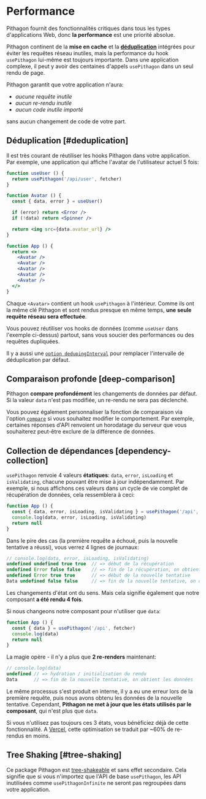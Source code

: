 # Performance

Pithagon fournit des fonctionnalités critiques dans tous les types d'applications Web, donc **la performance** est une priorité absolue.

Pithagon continent de la **mise en cache** et la **[déduplication](#deduplication)** intégrées pour éviter les requêtes réseau inutiles, mais la performance du hook `usePithagon` lui-même est toujours importante. Dans une application complexe, il peut y avoir des centaines d'appels `usePithagon` dans un seul rendu de page.

Pithagon garantit que votre application n'aura:

- _aucune requête inutile_
- _aucun re-rendu inutile_
- _aucun code inutile importé_

sans aucun changement de code de votre part.

## Déduplication [#deduplication]

Il est très courant de réutiliser les hooks Pithagon dans votre application. Par exemple, une application qui affiche l'avatar de l'utilisateur actuel 5 fois:

```jsx
function useUser () {
  return usePithagon('/api/user', fetcher)
}

function Avatar () {
  const { data, error } = useUser()

  if (error) return <Error />
  if (!data) return <Spinner />

  return <img src={data.avatar_url} />
}

function App () {
  return <>
    <Avatar />
    <Avatar />
    <Avatar />
    <Avatar />
    <Avatar />
  </>
}
```

Chaque `<Avatar>` contient un hook `usePithagon` à l'intérieur. Comme ils ont la même clé Pithagon et sont rendus presque en même temps, **une seule requête réseau sera effectuée**.

Vous pouvez réutiliser vos hooks de données (comme `useUser` dans l'exemple ci-dessus) partout, sans vous soucier des performances ou des requêtes dupliquées.

Il y a aussi une [`option dedupingInterval`](/docs/api) pour remplacer l'intervalle de déduplication par défaut.

## Comparaison profonde [deep-comparison]

Pithagon **compare profondément** les changements de données par défaut. Si la valeur `data` n'est pas modifiée, un re-rendu ne sera pas déclenché.

Vous pouvez également personnaliser la fonction de comparaison via l'option [`compare`](/docs/api) si vous souhaitez modifier le comportement.
Par exemple, certaines réponses d'API renvoient un horodatage du serveur que vous souhaiterez peut-être exclure de la différence de données.

## Collection de dépendances [dependency-collection]

`usePithagon` renvoie 4 valeurs **étatiques**: `data`, `error`, `isLoading` et `isValidating`, chacune pouvant être mise à jour indépendamment.
Par exemple, si nous affichons ces valeurs dans un cycle de vie complet de récupération de données, cela ressemblera à ceci:

```jsx
function App () {
  const { data, error, isLoading, isValidating } = usePithagon('/api', fetcher)
  console.log(data, error, isLoading, isValidating)
  return null
}
```

Dans le pire des cas (la première requête a échoué, puis la nouvelle tentative a réussi), vous verrez 4 lignes de journaux:

```js
// console.log(data, error, isLoading, isValidating)
undefined undefined true true  // => début de la récupération
undefined Error false false    // => fin de la récupération, on obtient une erreur
undefined Error true true      // => début de la nouvelle tentative
Data undefined false false     // => fin de la nouvelle tentative, on obtient les données
```

Les changements d'état ont du sens. Mais cela signifie également que notre composant **a été rendu 4 fois**.

Si nous changeons notre composant pour n'utiliser que `data`:

```jsx
function App () {
  const { data } = usePithagon('/api', fetcher)
  console.log(data)
  return null
}
```

La magie opère - il n'y a plus que **2 re-renders** maintenant:

```js
// console.log(data)
undefined // => hydration / initialisation du rendu
Data      // => fin de la nouvelle tentative, on obtient les données
```

Le même processus s'est produit en interne, il y a eu une erreur lors de la première requête, puis nous avons obtenu les données de la nouvelle tentative.
Cependant, **Pithagon ne met à jour que les états utilisés par le composant**, qui n'est plus que `data`.

Si vous n'utilisez pas toujours ces 3 états, vous bénéficiez déjà de cette fonctionnalité.
A [Vercel](https://vercel.com), cette optimisation se traduit par ~60% de re-rendus en moins.

## Tree Shaking [#tree-shaking]

Ce package Pithagon est [tree-shakeable](https://webpack.js.org/guides/tree-shaking) et sans effet secondaire.
Cela signifie que si vous n'importez que l'API de base `usePithagon`, les API inutilisées comme `usePithagonInfinite` ne seront pas regroupées dans votre application.
